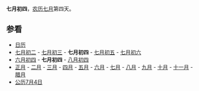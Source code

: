 {{Lunar07Calendar}}
'''七月初四'''，[[农历|农历]][[七月_(农历)|七月]]第四天。

== 参看 ==
*[[历史上的今天|日历]]
*[[七月初二|七月初二]] - [[七月初三|七月初三]] - '''七月初四''' - [[七月初五|七月初五]] - [[七月初六|七月初六]]
*[[六月初四|六月初四]] - '''七月初四''' - [[八月初四|八月初四]]
*[[正月|正月]] - [[二月_(农历)|二月]] - [[三月_(农历)|三月]] - [[四月_(农历)|四月]] - [[五月_(农历)|五月]] - [[六月_(农历)|六月]] - [[七月_(农历)|七月]] - [[八月_(农历)|八月]] - [[九月_(农历)|九月]] - [[十月_(农历)|十月]] - [[十一月_(农历)|十一月]] - [[腊月|腊月]]
*[[公历|公历]][[7月4日|7月4日]]